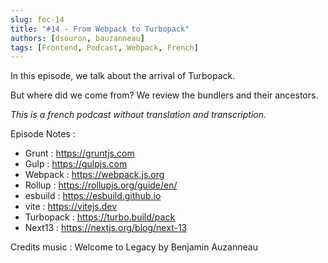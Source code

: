 ```yaml
---
slug: fec-14
title: "#14 - From Webpack to Turbopack"
authors: [dsouron, bauzanneau]
tags: [Frontend, Podcast, Webpack, French]
---
```


In this episode, we talk about the arrival of Turbopack.

But where did we come from?
We review the bundlers and their ancestors.

<!--truncate-->

_This is a french podcast without translation and transcription._


<SpotifyEmbed href="https://open.spotify.com/embed/episode/1EZ08rklmU8zKJPocAQfk0" />

Episode Notes :

- Grunt : https://gruntjs.com
- Gulp : https://gulpjs.com
- Webpack : https://webpack.js.org
- Rollup : https://rollupjs.org/guide/en/
- esbuild : https://esbuild.github.io
- vite : https://vitejs.dev
- Turbopack : https://turbo.build/pack
- Next13 : https://nextjs.org/blog/next-13

Credits music : Welcome to Legacy by Benjamin Auzanneau
